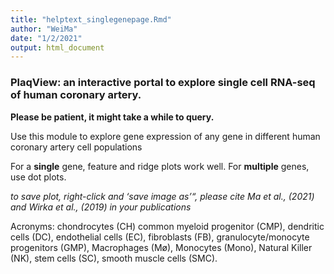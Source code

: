 ```yaml
---
title: "helptext_singlegenepage.Rmd"
author: "WeiMa"
date: "1/2/2021"
output: html_document
---
```

### PlaqView: an interactive portal to explore single cell RNA-seq of human coronary artery.

**Please be patient, it might take a while to query.** 

Use this module to explore gene expression of any gene in different human coronary artery cell populations

For a **single** gene, feature and ridge plots work well. For **multiple** genes, use dot plots.

*to save plot, right-click and 'save image as'", please cite Ma et al., (2021) and Wirka et al., (2019) in your publications*

Acronyms: chondrocytes (CH) common myeloid progenitor (CMP), dendritic cells (DC), endothelial cells (EC), fibroblasts (FB), granulocyte/monocyte progenitors (GMP), Macrophages (Mø), Monocytes (Mono), Natural Killer (NK), stem cells (SC), smooth muscle cells (SMC).